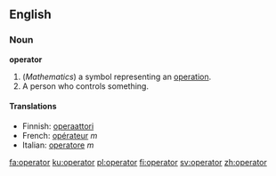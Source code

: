 ==English==

===Noun===
'''operator'''

# (''Mathematics'') a symbol representing an [[operation]].
# A person who controls something.

====Translations====

*Finnish: [[operaattori]]
*French: [[opérateur]] ''m''
*Italian: [[operatore]] ''m''

[[fa:operator]]
[[ku:operator]]
[[pl:operator]]
[[fi:operator]]
[[sv:operator]]
[[zh:operator]]